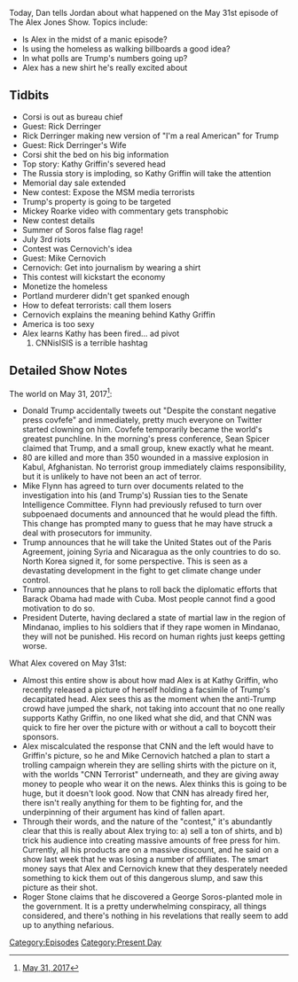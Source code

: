 {{DEFAULTSORT:
    #_EPISODE_0048:May 31, 2017
}}{{Episode
    | title           = May 31, 2017
    | caption         = Listen to this episode on [https://knowledgefight.libsyn.com/knowledge-fight-may-31-2017 Libsyn] [https://open.spotify.com/episode/0N5jsaoaqGU33GpNiOPFCJ Spotify]
    | episodeNumber   = 48
    | length          = 01:48:38
    | airDate         = June 1, 2017
    | coverageDate    = May 31, 2017
    | episodeType     = [[:Category:Present Day|Present Day]]
    | appearance      = [[Jerome Corsi]], [[Rick Derringer]], [[Rick Derringer's Wife]], [[Kathy Griffin]], [[George Soros]], [[Mike Cernovich]]
    | beverage        = Sangria Seniorial
    | oocDrop         = I'm doing it because I'm not a wimp
    | previousEpisode = [[47: June 19-July 5, 2015]]
    | nextEpisode     = [[49: July 6-13. 2015]]
}}

{{Stub}}

Today, Dan tells Jordan about what happened on the May 31st episode of The Alex Jones Show. Topics include:

*Is Alex in the midst of a manic episode?
*Is using the homeless as walking billboards a good idea?
*In what polls are Trump's numbers going up?
*Alex has a new shirt he's really excited about

==Tidbits==

*Corsi is out as bureau chief
*Guest: Rick Derringer
*Rick Derringer making new version of "I'm a real American" for Trump
*Guest: Rick Derringer's Wife
*Corsi shit the bed on his big information
*Top story: Kathy Griffin's severed head
*The Russia story is imploding, so Kathy Griffin will take the attention
*Memorial day sale extended
*New contest: Expose the MSM media terrorists
*Trump's property is going to be targeted
*Mickey Roarke video with commentary gets transphobic
*New contest details
*Summer of Soros false flag rage!
*July 3rd riots
*Contest was Cernovich's idea
*Guest: Mike Cernovich
*Cernovich: Get into journalism by wearing a shirt
*This contest will kickstart the economy
*Monetize the homeless
*Portland murderer didn't get spanked enough
*How to defeat terrorists: call them losers
*Cernovich explains the meaning behind Kathy Griffin
*America is too sexy
*Alex learns Kathy has been fired... ad pivot
*#CNNisISIS is a terrible hashtag

==Detailed Show Notes==

The world on May 31, 2017<ref>[https://knowledgefight.com/the-past/2017/5/31/may-31-2017 May 31, 2017]</ref>:

*Donald Trump accidentally tweets out "Despite the constant negative press covfefe" and immediately, pretty much everyone on Twitter started clowning on him. Covfefe temporarily became the world's greatest punchline. In the morning's press conference, Sean Spicer claimed that Trump, and a small group, knew exactly what he meant.
*80 are killed and more than 350 wounded in a massive explosion in Kabul, Afghanistan. No terrorist group immediately claims responsibility, but it is unlikely to have not been an act of terror.
*Mike Flynn has agreed to turn over documents related to the investigation into his (and Trump's) Russian ties to the Senate Intelligence Committee. Flynn had previously refused to turn over subpoenaed documents and announced that he would plead the fifth. This change has prompted many to guess that he may have struck a deal with prosecutors for immunity.
*Trump announces that he will take the United States out of the Paris Agreement, joining Syria and Nicaragua as the only countries to do so. North Korea signed it, for some perspective. This is seen as a devastating development in the fight to get climate change under control.
*Trump announces that he plans to roll back the diplomatic efforts that Barack Obama had made with Cuba. Most people cannot find a good motivation to do so.
*President Duterte, having declared a state of martial law in the region of Mindanao, implies to his soldiers that if they rape women in Mindanao, they will not be punished. His record on human rights just keeps getting worse.

What Alex covered on May 31st:

*Almost this entire show is about how mad Alex is at Kathy Griffin, who recently released a picture of herself holding a facsimile of Trump's decapitated head. Alex sees this as the moment when the anti-Trump crowd have jumped the shark, not taking into account that no one really supports Kathy Griffin, no one liked what she did, and that CNN was quick to fire her over the picture with or without a call to boycott their sponsors.
*Alex miscalculated the response that CNN and the left would have to Griffin's picture, so he and Mike Cernovich hatched a plan to start a trolling campaign wherein they are selling shirts with the picture on it, with the worlds "CNN Terrorist" underneath, and they are giving away money to people who wear it on the news. Alex thinks this is going to be huge, but it doesn't look good. Now that CNN has already fired her, there isn't really anything for them to be fighting for, and the underpinning of their argument has kind of fallen apart.
*Through their words, and the nature of the "contest," it's abundantly clear that this is really about Alex trying to: a) sell a ton of shirts, and b) trick his audience into creating massive amounts of free press for him. Currently, all his products are on a massive discount, and he said on a show last week that he was losing a number of affiliates. The smart money says that Alex and Cernovich knew that they desperately needed something to kick them out of this dangerous slump, and saw this picture as their shot.
*Roger Stone claims that he discovered a George Soros-planted mole in the government. It is a pretty underwhelming conspiracy, all things considered, and there's nothing in his revelations that really seem to add up to anything nefarious.

[[Category:Episodes]]
[[Category:Present Day]]
